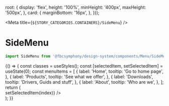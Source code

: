 
  root: {
    display: 'flex',
    height: '100%',
    minHeight: '400px',
    maxHeight: '500px',
  },
  card: {
    marginBottom: '16px',
  },
}));

<Meta title={`${STORY_CATEGORIES.CONTAINERS}/SideMenu`} />

# SideMenu

```js
import SideMenu from '@fbcsymphony/design-system/components/Menu/SideMenu';
```

<Preview>
  <Story name="SideMenu">
    {() => {
      const classes = useStyles();
      const [selectedItem, setSelectedItem] = useState(0);
      const menuItems = [
        {
          label: 'Home',
          tooltip: 'Go to home page',
        },
        {
          label: 'Products',
          tooltip: 'See what we offer',
        },
        {
          label: 'Downloads',
          tooltip: 'Drivers, Guids and stuff',
        },
        {
          label: 'About',
          tooltip: 'Who are we',
        },
      ];
      return (
        <div className={classes.root}>
          <SideMenu
            header="The Company"
            items={menuItems}
            activeItemIndex={selectedItem}
            onActiveItemChanged={(_item, index) => setSelectedItem(index)}
          />
        </div>
      );
    }}
  </Story>
</Preview>
